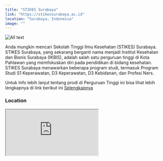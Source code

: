 ```yaml
---
title: "STIKES Surabaya"
link: "https://stikessurabaya.ac.id"
location: "Surabaya, Indonesia"
image: ""
---
```


![All text](https://th.bing.com/th/id/R.422eaafc592adacf0a839183e0cd4677?rik=mp6NEA0TImtMlQ&riu=http%3a%2f%2f4.bp.blogspot.com%2f_Kb6mr1L_S1c%2fTFF2Xx1J5RI%2fAAAAAAAAABE%2flA94UN4sW2Q%2fS748%2f100_3154.jpg&ehk=5FVJ8HNltAqzL6MEk4RUQmFMmUmaCmUDzpQjgKZfqwc%3d&risl=&pid=ImgRaw&r=0&PC=EMMX01 "title")

Anda mungkin mencari Sekolah Tinggi Ilmu Kesehatan (STIKES) Surabaya. STIKES Surabaya, yang sekarang berganti nama menjadi Institut Kesehatan dan Bisnis Surabaya (IKBIS), adalah salah satu perguruan tinggi di Kota Pahlawan yang memfokuskan diri pada pendidikan di bidang kesehatan. STIKES Surabaya menawarkan beberapa program studi, termasuk Program Studi S1 Keperawatan, D3 Keperawatan, D3 Kebidanan, dan Profesi Ners.

Untuk Info lebih lanjut tentang prodi di Perguruan Tinggi ini bisa lihat lebih lengkapnya di link berikut ini [Selengkapnya](https://stikessurabaya.ac.id)

### Location
<iframe src="https://www.google.com/maps/embed?pb=!1m18!1m12!1m3!1d253273.58583873592!2d112.51980982499997!3d-7.308904900000002!2m3!1f0!2f0!3f0!3m2!1i1024!2i768!4f13.1!3m3!1m2!1s0x2dd7fa8b3134a15d%3A0x283b7ecc6f272dee!2sIKBIS%20(Institut%20Kesehatan%20dan%20Bisnis%20Surabaya)!5e0!3m2!1sid!2sid!4v1706284631128!5m2!1sid!2sid" className="w-full h-96 mb-32" loading="lazy" referrerpolicy="no-referrer-when-downgrade"></iframe>

